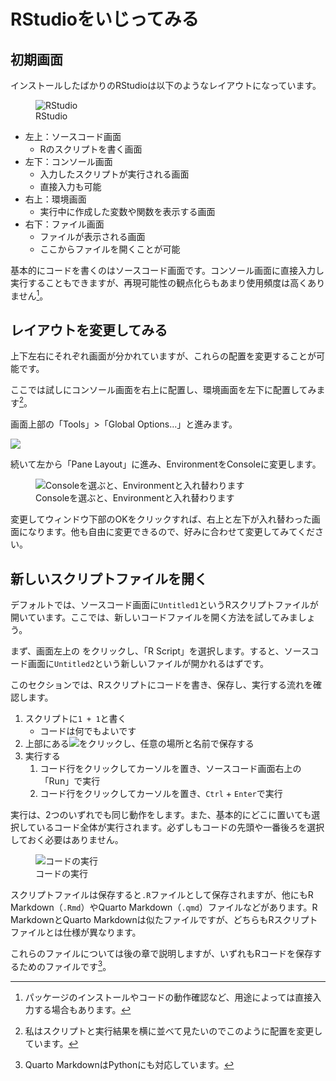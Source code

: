 # RStudioをいじってみる

## 初期画面

インストールしたばかりのRStudioは以下のようなレイアウトになっています。

![RStudio](figures/try_rstudio/rstudio.png)

- 左上：ソースコード画面
    - Rのスクリプトを書く画面
- 左下：コンソール画面
    - 入力したスクリプトが実行される画面
    - 直接入力も可能
- 右上：環境画面
    - 実行中に作成した変数や関数を表示する画面
- 右下：ファイル画面
    - ファイルが表示される画面
    - ここからファイルを開くことが可能

基本的にコードを書くのはソースコード画面です。コンソール画面に直接入力し実行することもできますが、再現可能性の観点化らもあまり使用頻度は高くありません^[パッケージのインストールやコードの動作確認など、用途によっては直接入力する場合もあります。]。

## レイアウトを変更してみる

上下左右にそれぞれ画面が分かれていますが、これらの配置を変更することが可能です。

ここでは試しにコンソール画面を右上に配置し、環境画面を左下に配置してみます^[私はスクリプトと実行結果を横に並べて見たいのでこのように配置を変更しています。]。

画面上部の「Tools」>「Global Options...」と進みます。

![](figures/try_rstudio/global_options.png)

続いて左から「Pane Layout」に進み、EnvironmentをConsoleに変更します。

![Consoleを選ぶと、Environmentと入れ替わります](figures/try_rstudio/pane_layout.png)

変更してウィンドウ下部のOKをクリックすれば、右上と左下が入れ替わった画面になります。他も自由に変更できるので、好みに合わせて変更してみてください。

## 新しいスクリプトファイルを開く

デフォルトでは、ソースコード画面に`Untitled1`というRスクリプトファイルが開いています。ここでは、新しいコードファイルを開く方法を試してみましょう。

まず、画面左上の をクリックし、「R Script」を選択します。すると、ソースコード画面に`Untitled2`という新しいファイルが開かれるはずです。

このセクションでは、Rスクリプトにコードを書き、保存し、実行する流れを確認します。

1. スクリプトに`1 + 1`と書く
    - コードは何でもよいです
2. 上部にある![](figures/try_rstudio/save.png)をクリックし、任意の場所と名前で保存する
3. 実行する
    1. コード行をクリックしてカーソルを置き、ソースコード画面右上の「Run」で実行
    2. コード行をクリックしてカーソルを置き、`Ctrl` + `Enter`で実行

実行は、2つのいずれでも同じ動作をします。また、基本的にどこに置いても選択しているコード全体が実行されます。必ずしもコードの先頭や一番後ろを選択しておく必要はありません。

![コードの実行](figures/try_rstudio/run_code.gif)

スクリプトファイルは保存すると`.R`ファイルとして保存されますが、他にもR Markdown（`.Rmd`）やQuarto Markdown（`.qmd`）ファイルなどがあります。R MarkdownとQuarto Markdownは似たファイルですが、どちらもRスクリプトファイルとは仕様が異なります。

これらのファイルについては後の章で説明しますが、いずれもRコードを保存するためのファイルです^[Quarto MarkdownはPythonにも対応しています。]。
